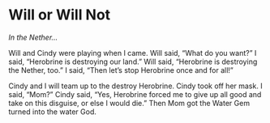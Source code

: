 # Will or Will Not

*In the Nether...*

Will and Cindy were playing when I came. Will said, “What do you want?”  I said, “Herobrine is destroying our land.” Will said, “Herobrine is destroying the Nether, too.”  I said, “Then let's stop Herobrine once and for all!”

Cindy and I will team up to the destroy Herobrine. Cindy took off her mask. I said, “Mom?”  Cindy said, “Yes, Herobrine forced me to give up all good and take on this disguise, or else I would die.”  Then Mom got the Water Gem turned into the water God.  
